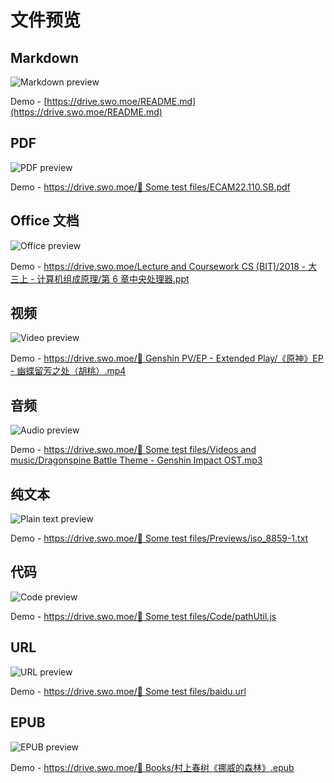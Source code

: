 # 文件预览

## Markdown

![Markdown preview](../_images/showcase/markdown-preview.png)

Demo - [https://drive.swo.moe/README.md](https://drive.swo.moe/README.md)

## PDF

![PDF preview](../_images/showcase/pdf-preview.png)

Demo - [https://drive.swo.moe/🥟 Some test files/ECAM22.110.SB.pdf](https://drive.swo.moe/%F0%9F%A5%9F%20Some%20test%20files/ECAM22.110.SB.pdf)

## Office 文档

![Office preview](../_images/showcase/office-preview.png)

Demo - [https://drive.swo.moe/Lecture and Coursework CS (BIT)/2018 - 大三上 - 计算机组成原理/第 6 章中央处理器.ppt](<https://drive.swo.moe/Lecture%20and%20Coursework%20CS%20(BIT)/2018%20-%20%E5%A4%A7%E4%B8%89%E4%B8%8A%20-%20%E8%AE%A1%E7%AE%97%E6%9C%BA%E7%BB%84%E6%88%90%E5%8E%9F%E7%90%86/%E7%AC%AC6%E7%AB%A0%E4%B8%AD%E5%A4%AE%E5%A4%84%E7%90%86%E5%99%A8.ppt>)

## 视频

![Video preview](../_images/showcase/video-preview.png)

Demo - [https://drive.swo.moe/🍡 Genshin PV/EP - Extended Play/《原神》EP - 幽蝶留芳之处（胡桃）.mp4](https://drive.swo.moe/%F0%9F%8D%A1%20Genshin%20PV/EP%20-%20Extended%20Play/%E3%80%8A%E5%8E%9F%E7%A5%9E%E3%80%8BEP%20-%20%E5%B9%BD%E8%9D%B6%E7%95%99%E8%8A%B3%E4%B9%8B%E5%A4%84%EF%BC%88%E8%83%A1%E6%A1%83%EF%BC%89.mp4)

## 音频

![Audio preview](../_images/showcase/audio-preview.png)

Demo - [https://drive.swo.moe/🥟 Some test files/Videos and music/Dragonspine Battle Theme - Genshin Impact OST.mp3](https://drive.swo.moe/%F0%9F%A5%9F%20Some%20test%20files/Videos%20and%20music/Dragonspine%20Battle%20Theme%20-%20Genshin%20Impact%20OST.mp3)

## 纯文本

![Plain text preview](../_images/showcase/plain-text-preview.png)

Demo - [https://drive.swo.moe/🥟 Some test files/Previews/iso_8859-1.txt](https://drive.swo.moe/%F0%9F%A5%9F%20Some%20test%20files/Previews/iso_8859-1.txt)

## 代码

![Code preview](../_images/showcase/code-preview.png)

Demo - [https://drive.swo.moe/🥟 Some test files/Code/pathUtil.js](https://drive.swo.moe/%F0%9F%A5%9F%20Some%20test%20files/Code/pathUtil.js)

## URL

![URL preview](../_images/showcase/url-preview.png)

Demo - [https://drive.swo.moe/🥟 Some test files/baidu.url](https://drive.swo.moe/%F0%9F%A5%9F%20Some%20test%20files/baidu.url)

## EPUB

![EPUB preview](../_images/showcase/epub-preview.png)

Demo - [https://drive.swo.moe/📕 Books/村上春树《挪威的森林》.epub](https://drive.swo.moe/%F0%9F%93%95%20Books/%E6%9D%91%E4%B8%8A%E6%98%A5%E6%A0%91%E3%80%8A%E6%8C%AA%E5%A8%81%E7%9A%84%E6%A3%AE%E6%9E%97%E3%80%8B.epub)
